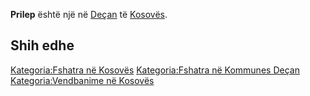 {{Fshat në 
 | Emri                = Prilep
 | EmriAlt                = 
 | NAME_SHORT_FORM=      
 | NAME_GENERIC=      
 | NAME_SORT_NAME_RO=      PRILEP
 | FULL_NAME_RO = Prilep
 | FULL_NAME_ND_RO=Prilep
 | SORT_NAME_RG=PRILEP
 | FULL_NAME_RG=Prilep
 | FULL_NAME_ND_RG=Prilep
 | SRP_NAME_SHORT_FORM=      
 | SRP_NAME_GENERIC=      
 | SRP_NAME_SORT_NAME_RO=      
 | SRP_FULL_NAME_RO = 
 | SRP_FULL_NAME_ND_RO=
 | SRP_SORT_NAME_RG=
 | SRP_FULL_NAME_RG=
 | SRP_FULL_NAME_ND_RG=
 | Emri (Rasa dhanore) = 
 | Figura              = 
 | Shteti              = Kosovo
 | Komuna              = Deçan
 | Kodi postar         = 
 | Sipërfaqja          = 

 | Popullsia           = 

 | Regj. i popullsisë  = 
 | Dend. e popullsisë  = 
 | Faqja zyrtare       = 
 <!--- Koordinatat ----> 
 | Gjerësia            = 42.5075
 | Gjatësia            = 20.317778
 | Lartësia            = 
}}
'''Prilep''' është një [[]] në [[Deçan]] të [[Kosovës]].

<!-- == Gjeografia == -->
<!-- == Historia == -->
<!-- == Demografia == -->
== Shih edhe ==
{{Komuna Deçan}}
{{Kosovo-Administrata-Cung}}

[[Kategoria:Fshatra në Kosovës]]
[[Kategoria:Fshatra në Kommunes Deçan]]
[[Kategoria:Vendbanime në Kosovës]]